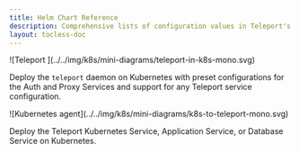 ```yaml
---
title: Helm Chart Reference
description: Comprehensive lists of configuration values in Teleport's Helm charts
layout: tocless-doc
---
```


<TileSet>
<Tile href="./helm-reference/teleport-cluster.mdx" icon="kubernetes" title="teleport-cluster">
![Teleport ](../../img/k8s/mini-diagrams/teleport-in-k8s-mono.svg)

Deploy the `teleport` daemon on Kubernetes with preset configurations for the
Auth and Proxy Services and support for any Teleport service configuration.

</Tile>
<Tile href="./helm-reference/teleport-kube-agent.mdx" icon="kubernetes" title="teleport-kube-agent">
![Kubernetes agent](../../img/k8s/mini-diagrams/k8s-to-teleport-mono.svg)

Deploy the Teleport Kubernetes Service, Application Service, or Database Service on Kubernetes.

</Tile>
</TileSet>

